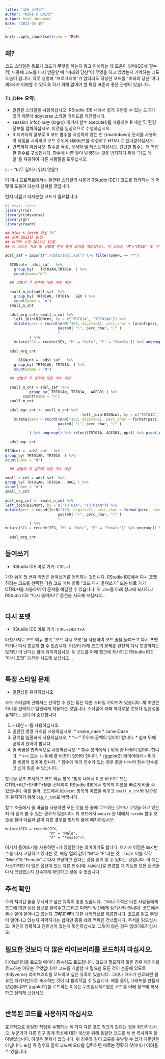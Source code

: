 ```yaml
---
title: "코드 스타일"
author: "Mike K Smith"
output: html_document
date: "2023-05-10"
---
```


```r
knitr::opts_chunk$set(echo = TRUE)
```

## 왜?

코드 스타일은 동료가 코드가 무엇을 하는지 읽고 이해하는 데 도움이 되며(QC에 필수적) 나중에 코드를 다시 방문할 때 "미래의 당신"이 무엇을 하고 있었는지 기억하는 데도 도움이 됩니다. 직무 설명에 "프로그래머"가 없더라도 작성한 코드를 "미래의 당신"이나 제3자가 이해할 수 있도록 하기 위해 알아야 할 특정 표준과 좋은 관행이 있습니다.

### TL;DR+ 요약:

 - 일관된 스타일을 사용하십시오. RStudio IDE 내에서 쉽게 구현할 수 있는 도구가 있기 때문에 tidyverse 스타일 가이드를 제안합니다.
 - session_info() 또는 {logrx} 패키지 함수 axecute()를 사용하여 R 세션 및 환경 정보를 캡처하십시오. 이것을 일상적으로 수행하십시오.
 - R 패키지의 일부로 R 코드 함수를 작성하지 않는 한 {rmarkdown} 문서를 사용하여 작업을 시작하고 코드 주위에 내러티브를 작성하고 HTML로 렌더링하십시오.
 - 반복하지 마십시오: 함수를 작성, 문서화 및 테스트하십시오. 간단한 함수는 더 복잡한 함수로 구성됩니다. 함수에 나쁜 일이 발생하는 것을 방지하기 위해 "가드 레일"을 제공하여 다른 사람들을 도우십시오.
  
(+ - “너무 길어서 읽지 않음”)

이 미니 프로젝트에서는 일관된 스타일의 사용과 RStudio IDE가 코드를 정리하는 데 어떻게 도움이 되는지 살펴볼 것입니다.

먼저 더럽고 지저분한 코드가 필요합니다:

```r
#| eval: false
library(rio)
library(tidyverse)
library(gt)
library(readr)

## Mike K Smith 작성 코드
## 원본 2023년 10월
## 마지막 수정 2022년 12월
## 이 코드는 치료 및 성별별 인구 통계 요약을 계산합니다. 이 코드는 "M"="MALE" 및 "F"="FEMALE"이라고 가정합니다.

adsl_saf = import("./data/adsl.xpt") %>% filter(SAFFL == "Y")
  
  BIGNcnt=  adsl_saf   %>%
    group_by(   TRT01AN,TRT01A  ) %>%
    count(name="N")

  ## 성별의 각 범주에 대한 개수 계산
  
  small_n_cnt=adsl_saf  %>%
    group_by( TRT01AN, TRT01A,  SEX ) %>%
    count(name = "n")
  small_n_cnt
  
  adsl_mrg_cnt<-small_n_cnt %>%
    left_join(BIGNcnt, by = c("TRT01A", "TRT01AN")) %>%
    mutate(perc = round((n/N)*100, digits=1), perc_char = format(perc, nsmall=1), npct = paste(n, 
                        paste0( "(", perc_char, ")" ) 
                        ) 
           ) %>%
    mutate(SEX = recode(SEX, "M" = "Male", "F" = "Female")) %>% ungroup() %>% select(TRT01A, SEX, npct) %>% pivot_wider(names_from=TRT01A,values_from=npct)
  
  adsl_mrg_cnt
  
      BIGNcnt =  adsl_saf   %>%
    group_by( TRT01AN, TRT01A  ) %>%
    count(name = "N")

  ## 성별의 각 범주에 대한 개수 계산
      
  small_n_cnt = adsl_saf  %>%
           group_by( TRT01AN, TRT01A,  AGEGR1 ) %>%
        count(name = "n")
  small_n_cnt
  
  adsl_mgr_cnt <- small_n_cnt %>%
                                   left_join(BIGNcnt, by = c("TRT01A", "TRT01AN")) %>%
    mutate(perc = round((n/N)*100, digits=1), perc_char = format(perc, nsmall=1), npct = paste(n, 
                        paste0( "(", perc_char, ")" ) 
                        ) 
           ) %>% ungroup() %>% select(TRT01A, AGEGR1, npct) %>% pivot_wider(names_from = TRT01A, values_from = npct)
  
  adsl_mgr_cnt

BIGNcnt =  adsl_saf   %>%
group_by( TRT01AN, TRT01A  ) %>%
count(name = "N")

  ## 성별의 각 범주에 대한 개수 계산

small_n_cnt = adsl_saf  %>%
group_by( TRT01AN, TRT01A,  RACE ) %>%
count(name = "n")
small_n_cnt
  
adsl_mrg_cnt <- small_n_cnt %>%
left_join(BIGNcnt, by = c("TRT01A", "TRT01AN")) %>%
mutate(perc = round((n/N)*100, digits=1), perc_char = format(perc, nsmall=1), npct = paste(n, 
                        paste0( "(", perc_char, ")" ) 
                        ) 
           ) %>%
mutate(SEX = recode(SEX, "M" = "Male", "F" = "Female")) %>% ungroup() %>% select(TRT01A, SEX, npct) %>% pivot_wider(names_from = TRT01A, values_from = npct)
  
  adsl_mrg_cnt
```

## 들여쓰기

- RStudio IDE 바로 가기: `CTRL`+`I`

가장 쉬운 첫 번째 작업은 들여쓰기를 정리하는 것입니다. RStudio IDE에서 다시 포맷하려는 코드를 선택한 다음 코드 메뉴 항목 "코드 다시 들여쓰기" 또는 바로 가기 CTRL+I를 사용하여 이 문제를 해결할 수 있습니다. 위 코드를 아래 청크에 복사하고 RStudio IDE "다시 들여쓰기" 옵션을 시도해 보십시오...

```r

```

## 다시 포맷

- RStudio IDE 바로 가기: `CTRL`+`SHIFT`+`A`

마찬가지로 코드 메뉴 항목 "코드 다시 포맷"을 사용하여 코드 줄을 들여쓰고 다시 포맷하거나 다시 흐르게 할 수 있습니다. 이것이 아래 코드의 문제를 완전히 다시 포맷하지는 않지만 더 낫다는 점에 유의하십시오. 위 코드를 아래 청크에 복사하고 RStudio IDE "다시 포맷" 옵션을 시도해 보십시오...

```r

```

## 특정 스타일 문제

- 일관성을 유지하십시오

코드 스타일에 관해서는 선택할 수 있는 많은 다른 스타일 가이드가 있습니다. 제 조언은 하나를 선택하고 일관되게 적용하는 것입니다. 스타일에 대해 까다로운 것보다 일관성을 유지하는 것이 더 중요합니다.
  
  1. `=` 대신 `<-`를 사용하십시오.
  2. 일관된 명명 규칙을 사용하십시오:
    * snake_case
    * camelCase
  3. 공백을 일관되게 사용하십시오.
    * "<-" 주위에 공백이 있어야 합니다.
    * 쉼표 뒤에 공백이 있어야 합니다.
  4. 줄 바꿈을 합리적으로 사용하십시오.
    * 함수 정의에서 `{` 뒤에 줄 바꿈이 있어야 합니다.
    * `%>%` 또는 `|>` 뒤에 줄 바꿈이 있어야 합니다.
    * {ggplot2} 레이어에서 `+` 뒤에 줄 바꿈이 있어야 합니다.
    * 함수에 여러 인수가 있는 경우 줄을 나누어 함수 인수를 더 쉽게 읽을 수 있습니다.
    
항목을 강조 표시하고 코드 메뉴 항목 "범위 내에서 이름 바꾸기" 또는 CTRL+ALT+SHIFT+M을 선택하여 RStudio IDE에서 항목의 이름을 빠르게 바꿀 수 있습니다. 예를 들어, 코드에서 `BIGNcnt` 항목의 이름을 바꾸고 `small_n_cnt`와 일관성을 유지하기 위해 `big_n_cnt`로 바꿉니다.

함수 호출에서 줄 바꿈을 사용하면 모든 것을 한 줄에 로드하는 것보다 무엇을 하고 있는지 더 쉽게 볼 수 있는 경우가 많습니다. 위 코드에서 `mutate` 문 내에서 `recode` 함수 호출을 찾아 다음과 같이 다른 경우를 별도의 줄에 배치하십시오:

```
mutate(SEX = recode(SEX, 
                    "M" = "Male", 
                    "F" = "Female"))
```

여기서 들여쓰기를 사용하면 `=`가 정렬된다는 의미이기도 합니다. 여기서 이점은 `SEX` 변수를 다시 코딩하고 있다는 것, 해당 열의 값이 "M"과 "F"라는 것, 그리고 이를 각각 "Male"과 "Female"로 다시 코딩하고 있다는 것을 쉽게 알 수 있다는 것입니다. 이 예는 사소하지만 더 많은 옵션이 있는 다른 변수(예: `AGRGR1`)로 변경할 때 가능한 모든 옵션을 다시 코딩했는지 신속하게 확인하고 싶을 수 있습니다.
    
## 주석 확인

주석 처리된 줄을 무시하고 싶은 유혹이 종종 있습니다. 그러나 주석은 다른 사람들에게 코드에 대한 상황 정보를 알려주고(그리고 미래의 당신에게 상기시켜 줍니다). 코드에서 무슨 일이 일어나고 있는지 ***그리고 왜***에 대한 내러티브를 제공합니다. 코드를 읽고 무엇이 일어나고 있는지 파악하기는 쉽지만 종종 왜와 맥락은 건너뜁니다. 주석을 읽으십시오. 여전히 정확하고 관련성이 있는지 확인하십시오. 그렇지 않은 경우 업데이트하십시오.

## 필요한 것보다 더 많은 라이브러리를 로드하지 마십시오.

라이브러리를 로드할 때마다 종속성도 로드됩니다. 코드에 필요하지 않은 경우 패키지를 로드하는 이유는 무엇입니까? 코드를 개발할 때 필요한 모든 것이 손끝에 있도록 {tidyverse} 라이브러리를 로드하고 싶은 유혹이 있습니다. 그러나 코드가 완료되면 필요한 패키지만으로 축소하는 것이 더 합리적일 수 있습니다. 예를 들어, 그래프를 만들지 않았습니까? {ggplot2}를 로드하는 이유는 무엇입니까?
원본 코드를 아래 청크에 복사하고 정리해 보십시오.

```r

```

## 반복된 코드를 사용하지 마십시오

효과적으로 동일한 작업을 수행하는 세 가지 다른 코드 청크가 있다는 것을 확인하십시오. 누군가가 다른 인구 통계 특성에 대한 계산을 위해 동일한 코드를 세 번 복사하여 붙여넣었습니다. 이것은 문제가 있습니다. 위 경우와 같이 오류를 유발할 수 있기 때문만은 아닙니다. 또한 위 경우와 같이 코드에 오타를 입력하면 때로는 정확히 찾아내기 어려울 수 있습니다.

```r

```
